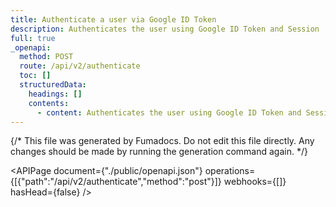 ```yaml
---
title: Authenticate a user via Google ID Token
description: Authenticates the user using Google ID Token and Session
full: true
_openapi:
  method: POST
  route: /api/v2/authenticate
  toc: []
  structuredData:
    headings: []
    contents:
      - content: Authenticates the user using Google ID Token and Session
---
```


{/* This file was generated by Fumadocs.
Do not edit this file directly. Any changes should be made by running the generation command again. */}

<APIPage document={"./public/openapi.json"} operations={[{"path":"/api/v2/authenticate","method":"post"}]} webhooks={[]} hasHead={false} />